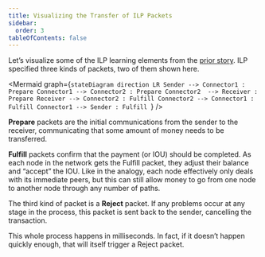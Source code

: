 ```yaml
---
title: Visualizing the Transfer of ILP Packets
sidebar:
  order: 3
tableOfContents: false
---
```



Let’s visualize some of the ILP learning elements from the [prior story](/interledger-technology/a-story-of-transferring-money). ILP specified three kinds of packets, two of them shown here.

<Mermaid
  graph={`stateDiagram
      direction LR
      Sender --> Connector1 : Prepare
      Connector1 --> Connector2 : Prepare
      Connector2  --> Receiver : Prepare
      Receiver --> Connector2 : Fulfill
      Connector2 --> Connector1 : Fulfill
      Connector1 --> Sender : Fulfill
`}
/>

**Prepare** packets are the initial communications from the sender to the receiver, communicating that some amount of money needs to be transferred.

**Fulfill** packets confirm that the payment (or IOU) should be completed. As each node in the network gets the Fulfill packet, they adjust their balance and “accept” the IOU. Like in the analogy, each node effectively only deals with its immediate peers, but this can still allow money to go from one node to another node through any number of paths.

The third kind of packet is a **Reject** packet. If any problems occur at any stage in the process, this packet is sent back to the sender, cancelling the transaction.

This whole process happens in milliseconds. In fact, if it doesn’t happen quickly enough, that will itself trigger a Reject packet.
